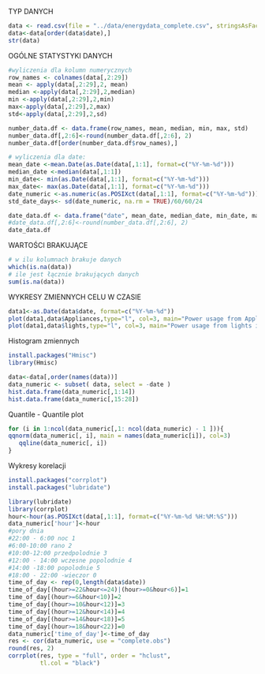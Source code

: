 
TYP DANYCH

```r
data <- read.csv(file = "../data/energydata_complete.csv", stringsAsFactors = FALSE)
data<-data[order(data$date),]
str(data)
```

OGÓLNE STATYSTYKI DANYCH

```r
#wyliczenia dla kolumn numerycznych
row_names <- colnames(data[,2:29])
mean <- apply(data[,2:29],2, mean)
median <-apply(data[,2:29],2,median)
min <-apply(data[,2:29],2,min)
max<-apply(data[,2:29],2,max)
std<-apply(data[,2:29],2,sd)

number_data.df <- data.frame(row_names, mean, median, min, max, std)
number_data.df[,2:6]<-round(number_data.df[,2:6], 2)
number_data.df[order(number_data.df$row_names),]

# wyliczenia dla date:
mean_date <-mean.Date(as.Date(data[,1:1], format=c("%Y-%m-%d"))) 
median_date <-median(data[,1:1])
min_date<- min(as.Date(data[,1:1], format=c("%Y-%m-%d")))
max_date<- max(as.Date(data[,1:1], format=c("%Y-%m-%d")))
date_numeric <-as.numeric(as.POSIXct(data[,1:1], format=c("%Y-%m-%d")))
std_date_days<- sd(date_numeric, na.rm = TRUE)/60/60/24

date_data.df <- data.frame("date", mean_date, median_date, min_date, max_date, std_date_days)
#date_data.df[,2:6]<-round(number_data.df[,2:6], 2)
date_data.df

```
WARTOŚCI BRAKUJĄCE

```r
# w ilu kolumnach brakuje danych
which(is.na(data))
# ile jest łącznie brakujących danych
sum(is.na(data))
```

WYKRESY ZMIENNYCH CELU W CZASIE

```r
data1<-as.Date(data$date, format=c("%Y-%m-%d"))
plot(data1,data$Appliances,type="l", col=3, main="Power usage from Appliances in time")
plot(data1,data$lights,type="l", col=3, main="Power usage from lights in time")

```

Histogram zmiennych
```r
install.packages("Hmisc")
library(Hmisc)
```

```r
data<-data[,order(names(data))]
data_numeric <- subset( data, select = -date )
hist.data.frame(data_numeric[,1:14])
hist.data.frame(data_numeric[,15:28])
```

Quantile - Quantile plot

```r


for (i in 1:ncol(data_numeric[,1: ncol(data_numeric) - 1 ])){  
qqnorm(data_numeric[, i], main = names(data_numeric[i]), col=3)
   qqline(data_numeric[, i])
}
```
Wykresy korelacji
```r
install.packages("corrplot")
install.packages("lubridate")
```

```r
library(lubridate)
library(corrplot)
hour<-hour(as.POSIXct(data[,1:1], format=c("%Y-%m-%d %H:%M:%S")))
data_numeric['hour']<-hour
#pory dnia
#22:00 - 6:00 noc 1
#6:00-10:00 rano 2
#10:00-12:00 przedpolodnie 3
#12:00 - 14:00 wczesne popolodnie 4
#14:00 -18:00 popolodnie 5
#18:00 - 22:00 -wieczor 0
time_of_day <- rep(0,length(data$date))
time_of_day[(hour>=22&hour<=24)|(hour>=0&hour<6)]=1
time_of_day[(hour>=6&hour<10)]=2
time_of_day[(hour>=10&hour<12)]=3
time_of_day[(hour>=12&hour<14)]=4
time_of_day[(hour>=14&hour<18)]=5
time_of_day[(hour>=18&hour<22)]=0
data_numeric['time_of_day']<-time_of_day
res <- cor(data_numeric, use = "complete.obs")
round(res, 2)
corrplot(res, type = "full", order = "hclust", 
         tl.col = "black")
```

